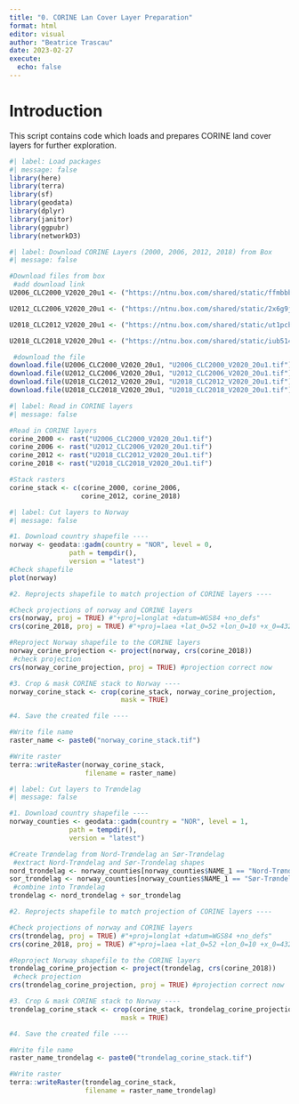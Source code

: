 ```yaml
---
title: "0. CORINE Lan Cover Layer Preparation"
format: html
editor: visual
author: "Beatrice Trascau"
date: 2023-02-27
execute: 
  echo: false
---
```


# Introduction

This script contains code which loads and prepares CORINE land cover layers for further exploration.

```r
#| label: Load packages
#| message: false
library(here)
library(terra)
library(sf)
library(geodata)
library(dplyr)
library(janitor)
library(ggpubr)
library(networkD3)
```

```r
#| label: Download CORINE Layers (2000, 2006, 2012, 2018) from Box
#| message: false

#Download files from box
 #add download link
U2006_CLC2000_V2020_20u1 <- ("https://ntnu.box.com/shared/static/ffmbbb89aikwg64tg9ei30c8fnf7chl2.tif")

U2012_CLC2006_V2020_20u1 <- ("https://ntnu.box.com/shared/static/2x6g9jaov5rex3u0xt3hq9mmy91d63ew.tif")

U2018_CLC2012_V2020_20u1 <- ("https://ntnu.box.com/shared/static/ut1pcbnj7xgfwv3ptahu5c3krdy24l7d.tif")

U2018_CLC2018_V2020_20u1 <- ("https://ntnu.box.com/shared/static/iub514rfjnkopg3nu4nc18j4axq5jfon.tif")

 #download the file
download.file(U2006_CLC2000_V2020_20u1, "U2006_CLC2000_V2020_20u1.tif")
download.file(U2012_CLC2006_V2020_20u1, "U2012_CLC2006_V2020_20u1.tif")
download.file(U2018_CLC2012_V2020_20u1, "U2018_CLC2012_V2020_20u1.tif")
download.file(U2018_CLC2018_V2020_20u1, "U2018_CLC2018_V2020_20u1.tif")
```

```r
#| label: Read in CORINE layers
#| message: false

#Read in CORINE layers
corine_2000 <- rast("U2006_CLC2000_V2020_20u1.tif")
corine_2006 <- rast("U2012_CLC2006_V2020_20u1.tif")
corine_2012 <- rast("U2018_CLC2012_V2020_20u1.tif")
corine_2018 <- rast("U2018_CLC2018_V2020_20u1.tif")

#Stack rasters
corine_stack <- c(corine_2000, corine_2006,
                  corine_2012, corine_2018)

```

```r
#| label: Cut layers to Norway
#| message: false

#1. Download country shapefile ----
norway <- geodata::gadm(country = "NOR", level = 0, 
               path = tempdir(),
               version = "latest")
#Check shapefile
plot(norway)

#2. Reprojects shapefile to match projection of CORINE layers ----

#Check projections of norway and CORINE layers
crs(norway, proj = TRUE) #"+proj=longlat +datum=WGS84 +no_defs"
crs(corine_2018, proj = TRUE) #"+proj=laea +lat_0=52 +lon_0=10 +x_0=4321000 +y_0=3210000 +ellps=GRS80 +units=m +no_defs"

#Reproject Norway shapefile to the CORINE layers
norway_corine_projection <- project(norway, crs(corine_2018))
 #check projection
crs(norway_corine_projection, proj = TRUE) #projection correct now

#3. Crop & mask CORINE stack to Norway ----
norway_corine_stack <- crop(corine_stack, norway_corine_projection,
                            mask = TRUE)

#4. Save the created file ----

#Write file name
raster_name <- paste0("norway_corine_stack.tif")

#Write raster
terra::writeRaster(norway_corine_stack,
                   filename = raster_name)
```

```r
#| label: Cut layers to Trøndelag
#| message: false

#1. Download country shapefile ----
norway_counties <- geodata::gadm(country = "NOR", level = 1, 
               path = tempdir(),
               version = "latest")

#Create Trøndelag from Nord-Trøndelag an Sør-Trøndelag
 #extract Nord-Trøndelag and Sør-Trondelag shapes
nord_trondelag <- norway_counties[norway_counties$NAME_1 == "Nord-Trøndelag", ]
sor_trondelag <- norway_counties[norway_counties$NAME_1 == "Sør-Trøndelag", ]
 #combine into Trøndelag
trondelag <- nord_trondelag + sor_trondelag

#2. Reprojects shapefile to match projection of CORINE layers ----

#Check projections of norway and CORINE layers
crs(trondelag, proj = TRUE) #"+proj=longlat +datum=WGS84 +no_defs"
crs(corine_2018, proj = TRUE) #"+proj=laea +lat_0=52 +lon_0=10 +x_0=4321000 +y_0=3210000 +ellps=GRS80 +units=m +no_defs"

#Reproject Norway shapefile to the CORINE layers
trondelag_corine_projection <- project(trondelag, crs(corine_2018))
 #check projection
crs(trondelag_corine_projection, proj = TRUE) #projection correct now

#3. Crop & mask CORINE stack to Norway ----
trondelag_corine_stack <- crop(corine_stack, trondelag_corine_projection,
                            mask = TRUE)

#4. Save the created file ----

#Write file name
raster_name_trondelag <- paste0("trondelag_corine_stack.tif")

#Write raster
terra::writeRaster(trondelag_corine_stack,
                   filename = raster_name_trondelag)

```
